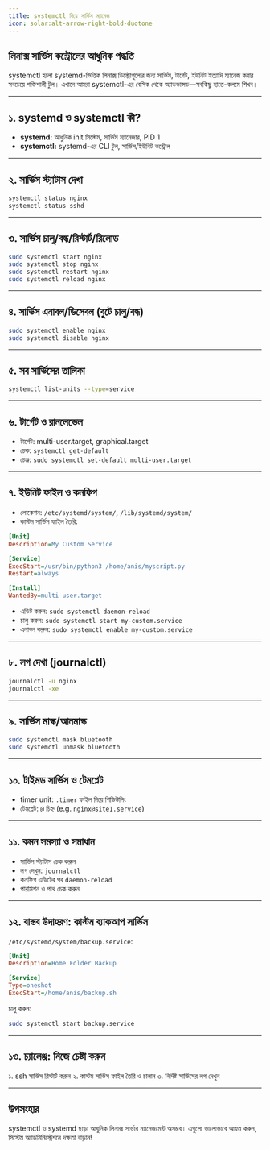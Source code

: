 ```yaml
---
title: systemctl দিয়ে সার্ভিস ম্যানেজ
icon: solar:alt-arrow-right-bold-duotone
---
```


## লিনাক্স সার্ভিস কন্ট্রোলের আধুনিক পদ্ধতি

systemctl হলো systemd-ভিত্তিক লিনাক্স ডিস্ট্রোগুলোর জন্য সার্ভিস, টার্গেট, ইউনিট ইত্যাদি ম্যানেজ করার সবচেয়ে শক্তিশালী টুল। এখানে আমরা systemctl-এর বেসিক থেকে অ্যাডভান্সড—সবকিছু হাতে-কলমে শিখব।

---

## ১. systemd ও systemctl কী?

- **systemd:** আধুনিক init সিস্টেম, সার্ভিস ম্যানেজার, PID 1
- **systemctl:** systemd-এর CLI টুল, সার্ভিস/ইউনিট কন্ট্রোল

---

## ২. সার্ভিস স্ট্যাটাস দেখা

```bash
systemctl status nginx
systemctl status sshd
```

---

## ৩. সার্ভিস চালু/বন্ধ/রিস্টার্ট/রিলোড

```bash
sudo systemctl start nginx
sudo systemctl stop nginx
sudo systemctl restart nginx
sudo systemctl reload nginx
```

---

## ৪. সার্ভিস এনাবল/ডিসেবল (বুটে চালু/বন্ধ)

```bash
sudo systemctl enable nginx
sudo systemctl disable nginx
```

---

## ৫. সব সার্ভিসের তালিকা

```bash
systemctl list-units --type=service
```

---

## ৬. টার্গেট ও রানলেভেল

- টার্গেট: multi-user.target, graphical.target
- চেক: `systemctl get-default`
- চেঞ্জ: `sudo systemctl set-default multi-user.target`

---

## ৭. ইউনিট ফাইল ও কনফিগ

- লোকেশন: `/etc/systemd/system/`, `/lib/systemd/system/`
- কাস্টম সার্ভিস ফাইল তৈরি:
```ini
[Unit]
Description=My Custom Service

[Service]
ExecStart=/usr/bin/python3 /home/anis/myscript.py
Restart=always

[Install]
WantedBy=multi-user.target
```

- এডিট করুন: `sudo systemctl daemon-reload`
- চালু করুন: `sudo systemctl start my-custom.service`
- এনাবল করুন: `sudo systemctl enable my-custom.service`

---

## ৮. লগ দেখা (journalctl)

```bash
journalctl -u nginx
journalctl -xe
```

---

## ৯. সার্ভিস মাস্ক/আনমাস্ক

```bash
sudo systemctl mask bluetooth
sudo systemctl unmask bluetooth
```

---

## ১০. টাইমড সার্ভিস ও টেমপ্লেট

- timer unit: `.timer` ফাইল দিয়ে শিডিউলিং
- টেমপ্লেট: `@` চিহ্ন (e.g. `nginx@site1.service`)

---

## ১১. কমন সমস্যা ও সমাধান

- সার্ভিস স্ট্যাটাস চেক করুন
- লগ দেখুন: `journalctl`
- কনফিগ এডিটের পর `daemon-reload`
- পারমিশন ও পাথ চেক করুন

---

## ১২. বাস্তব উদাহরণ: কাস্টম ব্যাকআপ সার্ভিস

`/etc/systemd/system/backup.service`:
```ini
[Unit]
Description=Home Folder Backup

[Service]
Type=oneshot
ExecStart=/home/anis/backup.sh
```

চালু করুন:
```bash
sudo systemctl start backup.service
```

---

## ১৩. চ্যালেঞ্জ: নিজে চেষ্টা করুন

১. ssh সার্ভিস রিস্টার্ট করুন
২. কাস্টম সার্ভিস ফাইল তৈরি ও চালান
৩. নির্দিষ্ট সার্ভিসের লগ দেখুন

---

## উপসংহার

systemctl ও systemd ছাড়া আধুনিক লিনাক্স সার্ভার ম্যানেজমেন্ট অসম্ভব। এগুলো ভালোভাবে আয়ত্ত করুন, সিস্টেম অ্যাডমিনিস্ট্রেশনে দক্ষতা বাড়ান!
